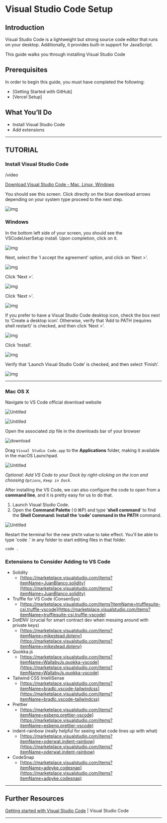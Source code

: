 # Visual Studio Code Setup

## **Introduction**

Visual Studio Code is a lightweight but strong source code editor that runs on your desktop. Additionally, it provides built-in support for JavaScript.

This guide walks you through installing Visual Studio Code

## **Prerequisites**

In order to begin this guide, you must have completed the following:

- [Getting Started with GitHub]
- [Vercel Setup]

## **What You’ll Do**

- Install Visual Studio Code
- Add extensions

---
## **TUTORIAL**
### Install Visual Studio Code

/video

[Download Visual Studio Code - Mac, Linux, Windows](https://code.visualstudio.com/download)

You should see this screen. Click directly on the blue download arrows depending on your system type proceed to the next step.

![img](https://github.com/public-assembly/public-assembly-docs/blob/main/static/imgs/vscode-install-assets/Windows/Untitled.png)

### **Windows**

In the bottom left side of your screen, you should see the VSCodeUserSetup install. Upon completion, click on it.

![img](https://github.com/public-assembly/public-assembly-docs/blob/main/static/imgs/vscode-install-assets/Windows/Untitled-1.png)

Next, select the ‘I accept the agreement’ option, and click on ‘Next >’.

![img](https://github.com/public-assembly/public-assembly-docs/blob/main/static/imgs/vscode-install-assets/Windows/Untitled-2.png)

Click ‘Next >’.

![img](https://github.com/public-assembly/public-assembly-docs/blob/main/static/imgs/vscode-install-assets/Windows/Untitled-3.png)

Click ‘Next >’.

![img](https://github.com/public-assembly/public-assembly-docs/blob/main/static/imgs/vscode-install-assets/Windows/Untitled-4.png)

If you prefer to have a Visual Studio Code desktop icon, check the box next to ‘Create a desktop icon’. Otherwise, verify that ‘Add to PATH (requires shell restart)’ is checked, and then click ‘Next >’.

![img](https://github.com/public-assembly/public-assembly-docs/blob/main/static/imgs/vscode-install-assets/Windows/Untitled-5.png)

Click ‘Install’.

![img](https://github.com/public-assembly/public-assembly-docs/blob/main/static/imgs/vscode-install-assets/Windows/Untitled-6.png)

Verify that ‘Launch Visual Studio Code’ is checked, and then select ‘Finish’.

![img](https://github.com/public-assembly/public-assembly-docs/blob/main/static/imgs/vscode-install-assets/Windows/Untitled-7.png)

---
### **Mac OS X**

Navigate to VS Code official download website

![Untitled](https://github.com/public-assembly/public-assembly-docs/blob/main/static/imgs/vscode-install-assets/01.png)

![Untitled](https://github.com/public-assembly/public-assembly-docs/blob/main/static/imgs/vscode-install-assets/02.png)

Open the associated zip file in the downloads bar of your browser

![download](https://github.com/public-assembly/public-assembly-docs/blob/main/static/imgs/vscode-install-assets/03.png)

Drag `Visual Studio Code.app` to the **Applications** folder, making it available in the macOS Launchpad.

![Untitled](https://github.com/public-assembly/public-assembly-docs/blob/main/static/imgs/vscode-install-assets/04.png)


*Optional: Add VS Code to your Dock by right-clicking on the icon and choosing `Options`, `Keep in Dock`.*

After installing the VS Code, we can also configure the code to open from a **command line**, and it is pretty easy for us to do that.

1. Launch Visual Studio Code.
2. Open the **Command Palette** (⇧⌘P) and type ‘**shell command**‘ to find the **Shell Command: Install the ‘code’ command in the PATH** command.

![Untitled](https://github.com/public-assembly/public-assembly-docs/blob/main/static/imgs/vscode-install-assets/Screen%20Shot%202022-10-01%20at%201.44.13%20PM.png)

Restart the terminal for the new `$PATH` value to take effect. You'll be able to type 'code .' in any folder to start editing files in that folder.

```bash
code .
```

### **Extensions to Consider Adding to VS Code**

- Solidity
    - [https://marketplace.visualstudio.com/items?itemName=JuanBlanco.solidity](https://marketplace.visualstudio.com/items?itemName=JuanBlanco.solidity)
- Truffle for VS Code (ConsenSys)
    - [https://marketplace.visualstudio.com/items?itemName=trufflesuite-csi.truffle-vscode](https://marketplace.visualstudio.com/items?itemName=trufflesuite-csi.truffle-vscode)
- DotENV (crucial for smart contract dev when messing around with private keys)
    - [https://marketplace.visualstudio.com/items?itemName=mikestead.dotenv](https://marketplace.visualstudio.com/items?itemName=mikestead.dotenv)
- Quokka.js
    - [https://marketplace.visualstudio.com/items?itemName=WallabyJs.quokka-vscode](https://marketplace.visualstudio.com/items?itemName=WallabyJs.quokka-vscode)
- Tailwind CSS IntelliSense
    - [https://marketplace.visualstudio.com/items?itemName=bradlc.vscode-tailwindcss](https://marketplace.visualstudio.com/items?itemName=bradlc.vscode-tailwindcss)
- Prettier
    - [https://marketplace.visualstudio.com/items?itemName=esbenp.prettier-vscode](https://marketplace.visualstudio.com/items?itemName=esbenp.prettier-vscode)
- indent-rainbow (really helpful for seeing what code lines up with what)
    - [https://marketplace.visualstudio.com/items?itemName=oderwat.indent-rainbow](https://marketplace.visualstudio.com/items?itemName=oderwat.indent-rainbow)
- CodeSnap
    - [https://marketplace.visualstudio.com/items?itemName=adpyke.codesnap](https://marketplace.visualstudio.com/items?itemName=adpyke.codesnap)

---

## **Further Resources**

[Getting started with Visual Studio Code](https://code.visualstudio.com/docs/introvideos/basics) | Visual Studio Code

---
